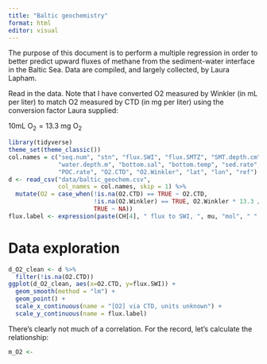 ```yaml
---
title: "Baltic geochemistry"
format: html
editor: visual
---
```


The purpose of this document is to perform a multiple regression in order to better predict upward fluxes of methane from the sediment-water interface in the Baltic Sea. Data are compiled, and largely collected, by Laura Lapham. 

Read in the data. Note that I have converted O2 measured by Winkler (in mL per liter) to match O2 measured by CTD (in mg per liter) using the conversion factor Laura supplied: 

$10\textrm{mL O}_2 = 13.3\textrm{ mg O}_2$
```r
library(tidyverse)
theme_set(theme_classic())
col.names = c("seq.num", "stn", "flux.SWI", "flux.SMTZ", "SMT.depth.cm",
              "water.depth.m", "bottom.sal", "bottom.temp", "sed.rate",
              "POC.rate", "O2.CTD", "O2.Winkler", "lat", "lon", "ref")
d <- read_csv("data/baltic_geochem.csv",
              col_names = col.names, skip = 1) %>%
  mutate(O2 = case_when(!is.na(O2.CTD) == TRUE ~ O2.CTD,
                        !is.na(O2.Winkler) == TRUE, O2.Winkler * 13.3 / 10,
                        TRUE ~ NA))
flux.label <- expression(paste(CH[4], " flux to SWI, ", mu, "mol", " ", m^2, " ", day^{-1}))
```

# Data exploration

```r
d_O2_clean <- d %>%
  filter(!is.na(O2.CTD))
ggplot(d_O2_clean, aes(x=O2.CTD, y=flux.SWI)) + 
  geom_smooth(method = "lm") + 
  geom_point() +
  scale_x_continuous(name = "[O2] via CTD, units unknown") + 
  scale_y_continuous(name = flux.label)
```

There's clearly not much of a correlation. For the record, let's calculate the relationship:

```r
m_O2 <- 
```



